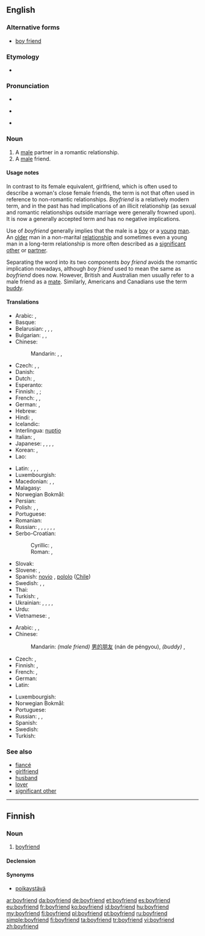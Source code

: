 ==English==

===Alternative forms===
* [[boy friend]] {{qualifier|dated}}

===Etymology===
* {{compound|boy|friend}}

===Pronunciation===
* {{IPA|/ˈbɔɪ.ˌfrɛnd/|lang=en}}
* {{a|US}} {{IPA|/ˈbɔɪ.ˌfrɛnd/|/ˈbɔɪ.ˌfrɪnd/}}
* {{audio|En-us-boyfriend.ogg|Audio (US)}}

===Noun===
{{en-noun}}

# A [[male]] partner in a romantic relationship.
# A [[male]] friend.

====Usage notes====
In contrast to its female equivalent, girlfriend, which is often used to describe a woman's close female friends, the term is not that often used in reference to non-romantic relationships. ''Boyfriend'' is a relatively modern term, and in the past has had implications of an illicit relationship (as sexual and romantic relationships outside marriage were generally frowned upon). It is now a generally accepted term and has no negative implications.

Use of ''boyfriend'' generally implies that the male is a [[boy]] or a [[young]] [[man]]. An [[old]]er man in a non-marital [[relationship]] and sometimes even a young man in a long-term relationship is more often described as a [[significant other]] or [[partner]].

Separating the word into its two components ''boy friend'' avoids the romantic implication nowadays, although ''boy friend'' used to mean the same as ''boyfriend'' does now. However, British and Australian men usually refer to a male friend as a [[mate]]. Similarly, Americans and Canadians use the term [[buddy]].

====Translations====
{{trans-top|male partner in a romantic relationship.}}
* Arabic: {{t|ar|خليل|m|tr=xalīl}},  {{t|ar|رفيق|m|tr=rafīq}}
* Basque: {{t|eu|mutil-lagun}}
* Belarusian: {{t|be|каханак|m|tr=kaxának|sc=Cyrl}}, {{t|be|хлопец|m|tr=xlópec|sc=Cyrl}}, {{t|be|сябар|m|tr=sjábar|sc=Cyrl}}, {{t|be|прыяцель|m|tr=pryjácel’|sc=Cyrl}}
* Bulgarian: {{t+|bg|гадже|n|tr=gádže}} {{qualifier|boyfriend or girlfriend}}, {{t|bg|приятел|m|tr=prijátel|sc=Cyrl}}, {{t|bg|момче|n|tr=momčé|sc=Cyrl}}
* Chinese:
*: Mandarin: {{t-|cmn|男朋友|tr=nánpéngyou|sc=Hani}},  {{qualifier|boyfriend or [[girlfriend]]}} {{t|cmn|對象|sc=Hani}}, {{t|cmn|对象|tr=duìxiàng|sc=Hani}}
* Czech: {{t|cs|přítel|m}}, {{t|cs|kluk|m}}, {{t|cs|milenec|m}}
* Danish: {{t|da|kæreste}}
* Dutch: {{t+|nl|vriend|m}}, {{t+|nl|lief|n}}
* Esperanto: {{t-|eo|koramiko|xs=Esperanto}}
* Finnish: {{t+|fi|poikaystävä}}, {{t|fi|poikakaveri}} {{qualifier|boy}}; {{t+|fi|miesystävä}} {{qualifier|adult}}
* French: {{t+|fr|chum|m}} {{qualifier|Quebec}}, {{t+|fr|copain|m}}, {{t+|fr|petit ami|m}}
* German: {{t+|de|Freund|m}}, {{t|de|Boyfriend|m}}
* Hebrew: {{t+|he|חבר|m|tr=khaver}}
* Hindi: {{t|hi|बॉयफ़्रेंड|m|tr=boyfreṇḍ|sc=Deva}}, {{t|hi|बॉयफ्रेंड|m|tr=boyfreṇḍ, boyphreṇḍ|sc=Deva}}
* Icelandic: {{t+|is|kærasti|m}}
* Interlingua: [[nuptio]]
* Italian: {{t+|it|ragazzo|m}}, {{t+|it|fidanzato|m}}
* Japanese: {{t-|ja|カレ|tr=kare}}<!--Don't remove! it's correct. by User:Carl Daniels-->,  {{t+|ja|彼|tr=[[かれ]], [[kare]]}} {{qualifier|it has two meanings, a fiance and he(pronoun).}}, {{t-|ja|彼氏|tr=[[かれし]], [[kareshi]]}}, {{t-|ja|カレシ|tr=kareshi}} <!--Don't remove! it's correct. by User:Carl Daniels --> , {{t-|ja|ボーイフレンド|tr=bōifurendo}}
* Korean: {{t|ko|남자친구|tr=namja-chingu|sc=Hang}}, {{t|ko|보이프렌드|tr=boipeurendeu|sc=Kore}}
* Lao: {{t-|lo|ຜູ້ບ່າວ|tr=phuu-baao|sc=Laoo|xs=Lao}}
{{trans-mid}}
* Latin: {{t|la|amans}}, {{t|la|amator}}, {{t|la|amiculus}}, {{t|la|amicus}}
* Luxembourgish: {{t|lb|Frënd|m}}
* Macedonian: {{t|mk|момче|n|tr=mómče|sc=Cyrl}}, {{t|mk|дечко|m|tr=déčko|sc=Cyrl}}, {{t|mk|пријател|m|tr=prijatel|sc=Cyrl}}
* Malagasy: {{t|mg|sipa}}
* Norwegian Bokmål: {{tø|nb|kjæreste|m}}
* Persian: {{t|fa|دوست‌پسر|tr=dust-pesar|sc=fa-Arab}}
* Polish: {{t+|pl|chłopak|m}}, {{qualifier|colloquial, boyfriend or girlfriend}} {{t|pl|sympatia|f}}, {{t|pl|przyjaciel|m}}
* Portuguese: {{t+|pt|namorado|m}}
* Romanian: {{t+|ro|prieten|m}}
* Russian: {{t+|ru|кавалер|m|tr=kavalér}}, {{t+|ru|друг|m|tr=drug}}, {{t+|ru|парень|m|tr=páren’}}, {{t+|ru|возлюбленный|m|tr=vozljúblennyj}}, {{t+|ru|бойфренд|m|tr=bojfrɛ́nd}},  {{t|ru|ухажёр|m|tr=uxažór}}, {{t|ru|приятель|m|tr=prijátel’|sc=Cyrl}}
* Serbo-Croatian:
*: Cyrillic: {{t|sh|дечко|m}}, {{t|sh|пријатељ|m}}
*: Roman: {{t|sh|dečko|m}}, {{t|sh|prijatelj|m}}
* Slovak: {{t|sk|priateľ|m}}
* Slovene: {{t|sl|fant|m}}, {{t|sl|prijatelj|m}}
* Spanish: [[novio]] {{m}}, [[pololo]] {{m}} ([[Chile]])
* Swedish: {{t+|sv|pojkvän}}, {{t+|sv|kille}}, {{t|sv|käraste|c}}
* Thai: {{t|th|แฟน|tr=faen|sc=Thai}} {{qualifier|boyfriend or girlfriend}}
* Turkish: {{t|tr|erkek arkadaş}}, {{t|tr|sevgili}}
* Ukrainian: {{t|uk|коханий|m|tr=koxányj|sc=Cyrl}}, {{t|uk|парубок|m|tr=párubok|sc=Cyrl}}, {{t|uk|хлопець|m|tr=xlópec’|sc=Cyrl}}, {{t|uk|друг|m|tr=druh|sc=Cyrl}}, {{t|uk|приятель|m|tr=pryjátel’|sc=Cyrl}}
* Urdu: {{t|ur|بوایفرینڈ|m|tr=boyfreṇḍ|sc=ur-Arab}}
* Vietnamese: {{t|vi|bạn trai|xs=Vietnamese}}, {{qualifier|also girlfriend; lover}} {{t|vi|người yêu}}
{{trans-bottom}}

{{trans-top|male friend}}
* Arabic: {{t-|ar|صديق|m|tr=ṣadīq}}, {{t|ar|رفيق|m|tr=rafīq}}, {{t|ar|زميل|m|tr=zamīl}}
* Chinese:
*: Mandarin: ''(male friend)'' [[男]][[的]][[朋友]] (nán de péngyou), ''(buddy)'' {{t-|cmn|哥們兒|sc=Hani}}, {{t-|cmn|哥们儿|tr=gēmenr|sc=Hani}}
* Czech: {{t|cs|přítel|m}}, {{t|cs|kamarád|m}}
* Finnish: {{t+|fi|kaveri}}, {{t+|fi|ystävä}}
* French: {{t+|fr|ami|m}}, {{t+|fr|copain|m}}
* German: {{t+|de|Freund|m}}
* Latin: {{t|la|amicus|m}}
{{trans-mid}}
* Luxembourgish: {{t|lb|Frënd|m}}
* Norwegian Bokmål: {{tø|nb|venn|m}}
* Portuguese: {{t|pt|amigo|m}}
* Russian: {{t+|ru|друг|m|tr=drug}}, {{t+|ru|приятель|m|tr=prijátel’}}, {{t+|ru|товарищ|m|tr=továrišč}}
* Spanish: {{t+|es|amigo|m}}
* Swedish: {{t|sv|killkompis|c}}
* Turkish: {{t+|tr|arkadaş}}
{{trans-bottom}}

===See also===
* [[fiancé]]
* [[girlfriend]]
* [[husband]]
* [[lover]]
* [[significant other]]

----

==Finnish==

===Noun===
{{fi-noun}}

# [[#English|boyfriend]]

====Declension====
{{fi-decl-risti|boyfriend|||ä}}

====Synonyms====
* [[poikaystävä]]

[[ar:boyfriend]]
[[da:boyfriend]]
[[de:boyfriend]]
[[et:boyfriend]]
[[es:boyfriend]]
[[eu:boyfriend]]
[[fr:boyfriend]]
[[ko:boyfriend]]
[[id:boyfriend]]
[[hu:boyfriend]]
[[my:boyfriend]]
[[fj:boyfriend]]
[[pl:boyfriend]]
[[pt:boyfriend]]
[[ru:boyfriend]]
[[simple:boyfriend]]
[[fi:boyfriend]]
[[ta:boyfriend]]
[[tr:boyfriend]]
[[vi:boyfriend]]
[[zh:boyfriend]]